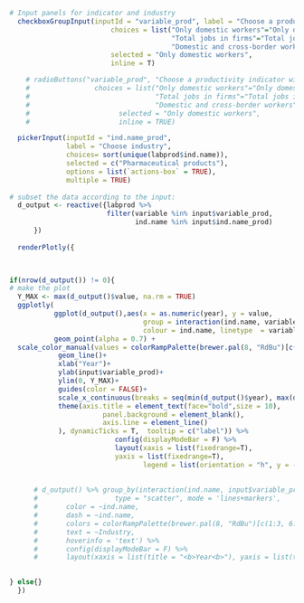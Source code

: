 
```r


# Input panels for indicator and industry
  checkboxGroupInput(inputId = "variable_prod", label = "Choose a productivity indicator",
                         choices = list("Only domestic workers"="Only domestic workers",
                                        "Total jobs in firms"="Total jobs in firms",
                                        "Domestic and cross-border workers"="Domestic and cross-border workers"),
                         selected = "Only domestic workers",
                         inline = T)

    # radioButtons("variable_prod", "Choose a productivity indicator with:",
    #                choices = list("Only domestic workers"="Only domestic workers",
    #                               "Total jobs in firms"="Total jobs in firms",
    #                               "Domestic and cross-border workers"="Domestic and cross-border workers"),
    #                      selected = "Only domestic workers",
    #                      inline = TRUE)

  pickerInput(inputId = "ind.name_prod",
              label = "Choose industry", 
              choices= sort(unique(labprod$ind.name)),
              selected = c("Pharmaceutical products"),
              options = list(`actions-box` = TRUE),
              multiple = TRUE)
  
# subset the data according to the input:
  d_output <- reactive({labprod %>%
                        filter(variable %in% input$variable_prod,
                               ind.name %in% input$ind.name_prod)
      })
  
  renderPlotly({


  
if(nrow(d_output()) != 0){
# make the plot
  Y_MAX <- max(d_output()$value, na.rm = TRUE)
  ggplotly(
           ggplot(d_output(),aes(x = as.numeric(year), y = value,
                                 group = interaction(ind.name, variable, sep = ": "),
                                 colour = ind.name, linetype  = variable, label = Industry)) +
           geom_point(alpha = 0.7) +
  scale_color_manual(values = colorRampPalette(brewer.pal(8, "RdBu")[c(1:3, 6:8)])(length(unique(d_output()$ind.name)))) +
            geom_line()+
            xlab("Year")+
            ylab(input$variable_prod)+
            ylim(0, Y_MAX)+
            guides(color = FALSE)+
            scale_x_continuous(breaks = seq(min(d_output()$year), max(d_output()$year), by = 5)) +
            theme(axis.title = element_text(face="bold",size = 10),
                       panel.background = element_blank(),
                       axis.line = element_line()
            ), dynamicTicks = T,  tooltip = c("label")) %>%
                          config(displayModeBar = F) %>%
                          layout(xaxis = list(fixedrange=T),
                          yaxis = list(fixedrange=T),
                                 legend = list(orientation = "h", y = -0.25))
  
  
      # d_output() %>% group_by(interaction(ind.name, input$variable_prod, sep = ": ")) %>% plot_ly(x = ~as.numeric(year), y = ~value,
      #                   type = "scatter", mode = 'lines+markers',
      #       color = ~ind.name,
      #       dash = ~ind.name,
      #       colors = colorRampPalette(brewer.pal(8, "RdBu")[c(1:3, 6:8)])(length(unique(d_output()$ind.name))),
      #       text = ~Industry,
      #       hoverinfo = 'text') %>%
      #       config(displayModeBar = F) %>%
      #       layout(xaxis = list(title = "<b>Year<b>"), yaxis = list(title = paste0("<b>", input$variable_prod, "<b>")), legend = list(x = 0, y = 100, orientation = 'h'))

    
} else{}  
  })


  
```
